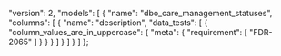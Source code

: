   "version": 2,
  "models": [
    {
      "name": "dbo_care_management_statuses",
      "columns": [
        {
          "name": "description",
          "data_tests": [
            {
              "column_values_are_in_uppercase": {
                "meta": {
                  "requirement": [
                    "FDR-2065"
                  ]
                }
              }
            }
          ]
        }
      ]
    }
  ]
};
